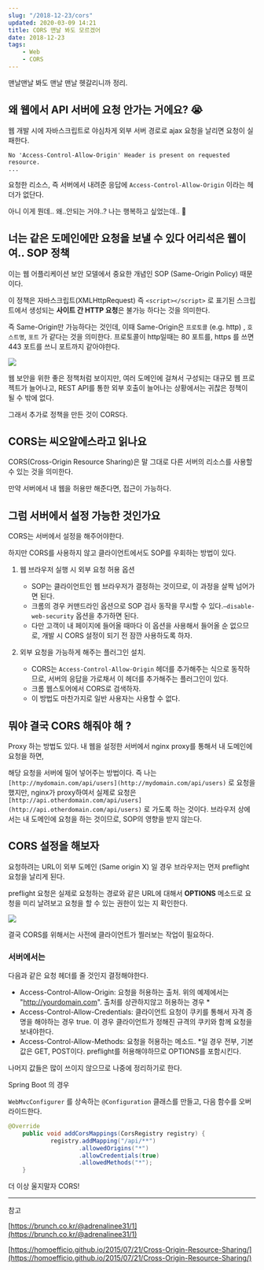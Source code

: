 ```yaml
---
slug: "/2018-12-23/cors"
updated: 2020-03-09 14:21
title: CORS 맨날 봐도 모르겠어
date: 2018-12-23 
tags: 
    - Web
    - CORS
---
```

맨날맨날 봐도 맨날 맨날 헷갈리니까 정리. 

## 왜 웹에서 API 서버에 요청 안가는 거에요? 😭

웹 개발 시에 자바스크립트로 야심차게 외부 서버 경로로 ajax 요청을 날리면 요청이 실패한다. 

    No 'Access-Control-Allow-Origin' Header is present on requested resource.
    ... 

요청한 리소스, 즉 서버에서 내려준 응답에 `Access-Control-Allow-Origin` 이라는 헤더가 없단다. 

아니 이게 뭔데.. 왜..안되는 거야..? 나는 행복하고 싶었는데.. 🤢

## 너는 같은 도메인에만 요청을 보낼 수 있다 어리석은 웹이여.. SOP 정책

이는 웹 어플리케이션 보안 모델에서 중요한 개념인 SOP (Same-Origin Policy) 때문이다. 

이 정책은 자바스크립트(XMLHttpRequest) 즉 `<script></script>` 로 표기된 스크립트에서 생성되는 **사이트 간 HTTP 요청**은 불가능 하다는 것을 의미한다. 

즉 Same-Origin만 가능하다는 것인데, 이때 Same-Origin은 `프로토콜` (e.g. http) , `호스트명`, `포트` 가 같다는 것을 의미한다. 프로토콜이 http일때는 80 포트를, https 를 쓰면 443 포트를 쓰니 포트까지 같아야한다.  

![](../img/2018-12-20/cors-078e554b-1b60-4de4-b5fd-96bd565d6134.png)

웹 보안을 위한 좋은 정책처럼 보이지만, 여러 도메인에 걸쳐서 구성되는 대규모 웹 프로젝트가 늘어나고, REST API를 통한 외부 호출이 늘어나는 상황에서는 귀찮은 정책이 될 수 밖에 없다. 

그래서 추가로 정책을 만든 것이 CORS다. 

## CORS는 씨오알에스라고 읽나요

CORS(Cross-Origin Resource Sharing)은 말 그대로 다른 서버의 리소스를 사용할 수 있는 것을 의미한다. 

만약 서버에서 내 웹을 허용만 해준다면, 접근이 가능하다.  

## 그럼 서버에서 설정 가능한 것인가요

CORS는 서버에서 설정을 해주어야한다.

하지만 CORS를 사용하지 않고 클라이언트에서도 SOP를 우회하는 방법이 있다.

1. 웹 브라우저 실행 시 외부 요청 허용 옵션
    - SOP는 클라이언트인 웹 브라우저가 결정하는 것이므로, 이 과정을 살짝 넘어가면 된다.
    - 크롬의 경우 커맨드라인 옵션으로 SOP 검사 동작을 무시할 수 있다.`—disable-web-security` 옵션을 추가하면 된다.
    - 다만 고객이 내 페이지에 들어올 때마다 이 옵션을 사용해서 들어올 순 없으므로, 개발 시 CORS 설정이 되기 전 잠깐 사용하도록 하자.

2. 외부 요청을 가능하게 해주는 플러그인 설치. 
    - CORS는  ``Access-Control-Allow-Origin`` 헤더를 추가해주는 식으로 동작하므로, 서버의 응답을 가로채서 이 헤더를 추가해주는 플러그인이 있다.
    - 크롬 웹스토어에서 CORS로 검색하자.
    - 이 방법도 마찬가지로 일반 사용자는 사용할 수 없다.

## 뭐야 결국 CORS 해줘야 해 ?

Proxy 하는 방법도 있다. 내 웹을 설정한 서버에서 nginx proxy를 통해서 내 도메인에 요청을 하면,

해당 요청을 서버에 밀어 넣어주는 방법이다. 즉 나는 `[http://mydomain.com/api/users](http://mydomain.com/api/users)` 로 요청을 했지만, nginx가 proxy하여서 실제로 요청은 `[http://api.otherdomain.com/api/users](http://api.otherdomain.com/api/users)` 로 가도록 하는 것이다. 브라우저 상에서는 내 도메인에 요청을 하는 것이므로, SOP의 영향을 받지 않는다. 

## CORS 설정을 해보자

요청하려는 URL이 외부 도메인 (Same origin X) 일 경우 브라우저는 먼저 preflight 요청을 날리게 된다. 

preflight 요청은 실제로 요청하는 경로와 같은 URL에 대해서 **OPTIONS** 메소드로 요청을 미리 날려보고 요청을 할 수 있는 권한이 있는 지 확인한다. 

![](../img/2018-12-20/cors2-3d891103-45ca-4c32-8d49-4a7b38f88d5c.png)

결국 CORS를 위해서는 사전에 클라이언트가 찔러보는 작업이 필요하다. 

### 서버에서는

다음과 같은 요청 헤더를 줄 것인지 결정해야한다. 

- Access-Control-Allow-Origin: 요청을 허용하는 출처. 위의 예제에서는 "http://yourdomain.com".  출처를 상관하지않고 허용하는 경우 *
- Access-Control-Allow-Credentials: 클라이언트 요청이 쿠키를 통해서 자격 증명을 해야하는 경우 true. 이 경우 클라이언트가 정해진 규격의 쿠키와 함께 요청을 보내야한다.
- Access-Control-Allow-Methods: 요청을 허용하는 메소드. *일 경우 전부, 기본값은 GET, POST이다. preflight를 허용해야하므로 OPTIONS를 포함시킨다.

나머지 값들은 많이 쓰이지 않으므로 나중에 정리하기로 한다. 

Spring Boot 의 경우 

`WebMvcConfigurer` 를 상속하는 `@Configuration` 클래스를 만들고, 다음 함수를 오버라이드한다. 
```java
@Override
    public void addCorsMappings(CorsRegistry registry) {
            registry.addMapping("/api/**")
                    .allowedOrigins("*")
                    .allowCredentials(true)
                    .allowedMethods("*");  
    }
```

더 이상 울지말자 CORS!

---

참고

[https://brunch.co.kr/@adrenalinee31/1](https://brunch.co.kr/@adrenalinee31/1)

[https://homoefficio.github.io/2015/07/21/Cross-Origin-Resource-Sharing/](https://homoefficio.github.io/2015/07/21/Cross-Origin-Resource-Sharing/)
